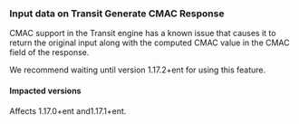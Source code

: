 <a id="transit-cmac-input-response" />

### Input data on Transit Generate CMAC Response

CMAC support in the Transit engine has a known issue that causes it to return
the original input along with the computed CMAC value in the CMAC field of the
response.

We recommend waiting until version 1.17.2+ent for using this feature.

#### Impacted versions

Affects 1.17.0+ent and1.17.1+ent.
